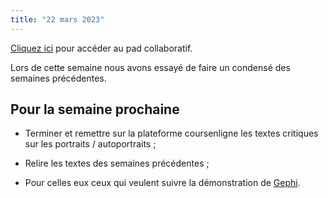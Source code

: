 ```yaml
---
title: "22 mars 2023"
---
```


::: {.callout-note}

[Cliquez ici](https://demo.hedgedoc.org/cJa-bSHJRje_P09K1o_Vlw#) pour accéder au pad collaboratif.

:::

Lors de cette semaine nous avons essayé de faire un condensé des semaines précédentes. 

## Pour la semaine prochaine

- Terminer et remettre sur la plateforme coursenligne les textes critiques sur les portraits / autoportraits ;

- Relire les textes des semaines précédentes ;

- Pour celles eux ceux qui veulent suivre la démonstration de [Gephi](https://gephi.org/).
